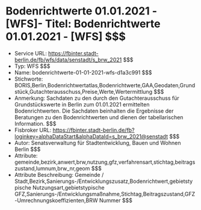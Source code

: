 # Bodenrichtwerte 01.01.2021 - [WFS]- Titel: Bodenrichtwerte 01.01.2021 - [WFS] $$$
- Service URL: https://fbinter.stadt-berlin.de/fb/wfs/data/senstadt/s_brw_2021 $$$
- Typ: WFS $$$
- Name: bodenrichtwerte-01-01-2021-wfs-d1a3c991 $$$
- Stichworte: BORIS,Berlin,Bodenrichtwertatlas,Bodenrichtwerte,GAA,Geodaten,Grundstück,Gutachterausschuss,Preise,Werte,Wertermittlung $$$
- Anmerkung: Sachdaten zu den durch den Gutachterausschuss für Grundstückswerte in Berlin zum 01.01.2021 ermittelten Bodenrichtwerten. Die Sachdaten beinhalten die Ergebnisse der Beratungen zu den Bodenrichtwerten und dienen der tabellarischen Information. $$$
- Fisbroker URL: https://fbinter.stadt-berlin.de/fb?loginkey=alphaDataStart&alphaDataId=s_brw_2021@senstadt $$$
- Autor: Senatsverwaltung für Stadtentwicklung, Bauen und Wohnen Berlin $$$
- Attribute: gemeinde,bezirk,anwert,brw,nutzung,gfz,verfahrensart,stichtag,beitragszustand,lumnum,brw_nr,geom $$$
- Attribute Beschreibung: Gemeinde / Stadt,Bezirk,Sanierungs-/Entwicklungszusatz,Bodenrichtwert,gebietstypische Nutzungsart,gebietstypische GFZ,Sanierungs-/Entwicklungsmaßnahme,Stichtag,Beitragszustand,GFZ-Umrechnungskoeffizienten,BRW Nummer $$$
